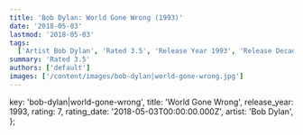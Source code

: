 ```yaml
---
title: 'Bob Dylan: World Gone Wrong (1993)'
date: '2018-05-03'
lastmod: '2018-05-03'
tags:
  ['Artist Bob Dylan', 'Rated 3.5', 'Release Year 1993', 'Release Decade 1990']
summary: 'Rated 3.5'
authors: ['default']
images: ['/content/images/bob-dylan|world-gone-wrong.jpg']
---
```


  key: 'bob-dylan|world-gone-wrong',
  title: 'World Gone Wrong',
  release_year: 1993,
  rating: 7,
  rating_date: '2018-05-03T00:00:00.000Z',
  artist: 'Bob Dylan',
};

<MusicRating data={data} />
